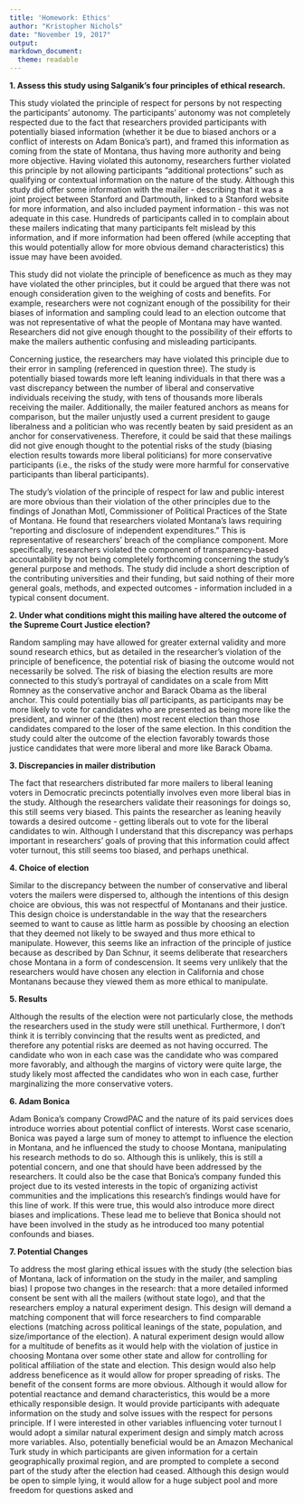 ```yaml
---
title: 'Homework: Ethics'
author: "Kristopher Nichols"
date: "November 19, 2017"
output: 
markdown_document:
  theme: readable
---
```

**1. Assess this study using Salganik's four principles of ethical research.**

This study violated the principle of respect for persons by not respecting the participants' autonomy. The participants' autonomy was not completely respected due to the fact that researchers provided participants with potentially biased information (whether it be due to biased anchors or a conflict of interests on Adam Bonica's part), and framed this information as coming from the state of Montana, thus having more authority and being more objective. Having violated this autonomy, researchers further violated this principle by not allowing participants "additional protections" such as qualifying or contextual information on the nature of the study. Although this study did offer some information with the mailer - describing that it was a joint project between Stanford and Dartmouth, linked to a Stanford website for more information, and also included payment information - this was not adequate in this case. Hundreds of participants called in to complain about these mailers indicating that many participants felt mislead by this information, and if more information had been offered (while accepting that this would potentially allow for more obvious demand characteristics) this issue may have been avoided.
	
This study did not violate the principle of beneficence as much as they may have violated the other principles, but it could be argued that there was not enough consideration given to the weighing of costs and benefits. For example, researchers were not cognizant enough of the possibility for their biases of information and sampling could lead to an election outcome that was not representative of what the people of Montana may have wanted. Researchers did not give enough thought to the possibility of their efforts to make the mailers authentic confusing and misleading participants.
	
Concerning justice, the researchers may have violated this principle due to their error in sampling (referenced in question three). The study is potentially biased towards more left leaning individuals in that there was a vast discrepancy between the number of liberal and conservative individuals receiving the study, with tens of thousands more liberals receiving the mailer. Additionally, the mailer featured anchors as means for comparison, but the mailer unjustly used a current president to gauge liberalness and a politician who was recently beaten by said president as an anchor for conservativeness. Therefore, it could be said that these mailings did not give enough thought to the potential risks of the study (biasing election results towards more liberal politicians) for more conservative participants (i.e., the risks of the study were more harmful for conservative participants than liberal participants).
	
The study's violation of the principle of respect for law and public interest are more obvious than their violation of the other principles due to the findings of Jonathan Motl, Commissioner of Political Practices of the State of Montana. He found that researchers violated Montana's laws requiring "reporting and disclosure of independent expenditures." This is representative of researchers' breach of the compliance component. More specifically, researchers violated the component of transparency-based accountability by not being completely forthcoming concerning the study's general purpose and methods. The study did include a short description of the contributing universities and their funding, but said nothing of their more general goals, methods, and expected outcomes - information included in a typical consent document.
	
**2. Under what conditions might this mailing have altered the outcome of the Supreme Court Justice election?**

Random sampling may have allowed for greater external validity and more sound research ethics, but as detailed in the researcher's violation of the principle of beneficence, the potential risk of biasing the outcome would not necessarily be solved. The risk of biasing the election results are more connected to this study's portrayal of candidates on a scale from Mitt Romney as the conservative anchor and Barack Obama as the liberal anchor. This could potentially bias *all* participants, as participants may be more likely to vote for candidates who are presented as being more like the president, and winner of the (then) most recent election than those candidates compared to the loser of the same election. In this condition the study could alter the outcome of the election favorably towards those justice candidates that were more liberal and more like Barack Obama. 
	
**3. Discrepancies in mailer distribution**

The fact that researchers distributed far more mailers to liberal leaning voters in Democratic precincts potentially involves even more liberal bias in the study. Although the researchers validate their reasonings for doings so, this still seems very biased. This paints the  researcher as leaning heavily towards a desired outcome - getting liberals out to vote for the liberal candidates to win. Although I understand that this discrepancy was perhaps important in researchers' goals of proving that this information could affect voter turnout, this still seems too biased, and perhaps unethical.
	
**4. Choice of election**

Similar to the discrepancy between the number of conservative and liberal voters the mailers were dispersed to, although the intentions of this design choice are obvious, this was not respectful of Montanans and their justice. This design choice is understandable in the way that the researchers seemed to want to cause as little harm as possible by choosing an election that they deemed not likely to be swayed and thus more ethical to manipulate. However, this seems like an infraction of the principle of justice because as described by Dan Schnur, it seems deliberate that researchers chose Montana in a form of condescension.  It seems very unlikely that the researchers would have chosen any election in California and chose Montanans because they viewed them as more ethical to manipulate. 
	
**5. Results**

Although the results of the election were not particularly close, the methods the researchers used in the study were still unethical. Furthermore, I don't think it is terribly convincing that the results went as predicted, and therefore any potential risks are deemed as not having occurred. The candidate who won in each case was the candidate who was compared more favorably, and although the margins of victory were quite large, the study likely most affected the candidates who won in each case, further marginalizing the more conservative voters.

**6. Adam Bonica**

Adam Bonica's company CrowdPAC and the nature of its paid services does introduce worries about potential conflict of interests. Worst case scenario, Bonica was payed a large sum of money to attempt to influence the election in Montana, and he influenced the study to choose Montana, manipulating his research methods to do so. Although this is unlikely, this is still a potential concern, and one that should have been addressed by the researchers. It could also be the case that Bonica's company funded this project due to its vested interests in the topic of organizing activist communities and the implications this research's findings would have for this line of work. If this were true, this would also introduce more direct biases and implications. These lead me to believe that Bonica should not have been involved in the study as he introduced too many potential confounds and biases.
	
**7. Potential Changes**

To address the most glaring ethical issues with the study (the selection bias of Montana, lack of information on the study in the mailer, and sampling bias) I propose two changes in the research: that a more detailed informed consent be sent with all the mailers (without state logo), and that the researchers employ a natural experiment design. This design will demand a matching component that will force researchers to find comparable elections (matching across political leanings of the state, population, and size/importance of the election). A natural experiment design would allow for a multitude of benefits as it would help with the violation of justice in choosing Montana over some other state and allow for controlling for political affiliation of the state and election. This design would also help address beneficence as it would allow for proper spreading of risks. The benefit of the consent forms are more obvious. Although it would allow for potential reactance and demand characteristics, this would be a more ethically responsible design. It would provide participants with adequate information on the study and solve issues with the respect for persons principle. If I were interested in other variables influencing voter turnout I would adopt a similar natural experiment design and simply match across more variables. Also, potentially beneficial would be an Amazon Mechanical Turk study in which participants are given information for a certain geographically proximal region, and are prompted to complete a second part of the study after the election had ceased. Although this design would be open to simple lying, it would allow for a huge subject pool and more freedom for questions asked and 
